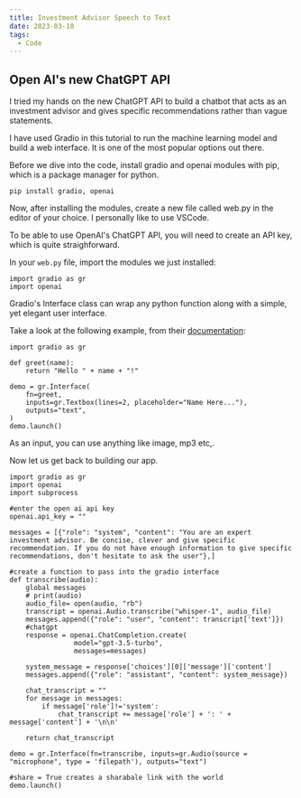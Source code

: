 ```yaml
---
title: Investment Advisor Speech to Text
date: 2023-03-10
tags:
  - Code
---
```


## Open AI's new ChatGPT API

I tried my hands on the new ChatGPT API to build a chatbot that acts as an investment advisor and gives specific recommendations rather than vague statements.

I have used Gradio in this tutorial to run the machine learning model and build a web interface. It is one of the most popular options out there.

Before we dive into the code, install gradio and openai modules with pip, which is a package manager for python.

```
pip install gradio, openai
```

Now, after installing the modules, create a new file called web.py in the editor of your choice. I personally like to use VSCode.

To be able to use OpenAI's ChatGPT API, you will need to create an API key, which is quite straighforward.

In your `web.py` file, import the modules we just installed:

```
import gradio as gr
import openai
```

Gradio's Interface class can wrap any python function along with a simple, yet elegant user interface.

Take a look at the following example, from their [documentation](https://gradio.app/quickstart/):

```
import gradio as gr

def greet(name):
    return "Hello " + name + "!"

demo = gr.Interface(
    fn=greet,
    inputs=gr.Textbox(lines=2, placeholder="Name Here..."),
    outputs="text",
)
demo.launch()
```

As an input, you can use anything like image, mp3 etc,.

Now let us get back to building our app.

```
import gradio as gr
import openai
import subprocess

#enter the open ai api key
openai.api_key = ""

messages = [{"role": "system", "content": "You are an expert investment advisor. Be concise, clever and give specific recommendation. If you do not have enough information to give specific recommendations, don't hesitate to ask the user"},]

#create a function to pass into the gradio interface
def transcribe(audio):
    global messages
    # print(audio)
    audio_file= open(audio, "rb")
    transcript = openai.Audio.transcribe("whisper-1", audio_file)
    messages.append({"role": "user", "content": transcript['text']})
    #chatgpt
    response = openai.ChatCompletion.create(
                model="gpt-3.5-turbo",
                messages=messages)
    
    system_message = response['choices'][0]['message']['content']
    messages.append({"role": "assistant", "content": system_message})

    chat_transcript = ""
    for message in messages:
        if message['role']!='system':
            chat_transcript += message['role'] + ': ' + message['content'] + '\n\n'
                   
    return chat_transcript

demo = gr.Interface(fn=transcribe, inputs=gr.Audio(source = "microphone", type = 'filepath'), outputs="text")

#share = True creates a sharabale link with the world
demo.launch()
```







